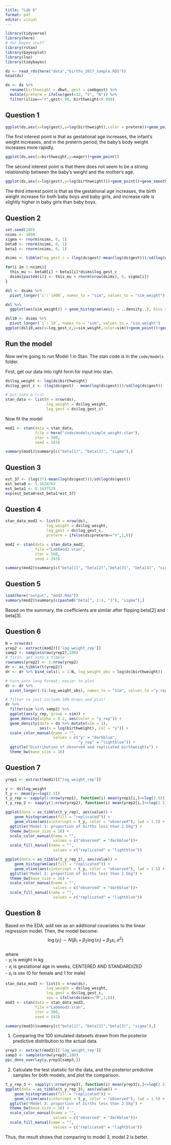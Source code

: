 ```yaml
---
title: "Lab 6"
format: pdf
editor: visual
---
```


```r
library(tidyverse)
library(here)
# for bayes stuff
library(rstan)
library(bayesplot) 
library(loo) 
library(tidybayes) 
```

```r
ds <- read_rds(here("data","births_2017_sample.RDS"))
head(ds)
```

```r
ds <- ds %>% 
  rename(birthweight = dbwt, gest = combgest) %>% 
  mutate(preterm = ifelse(gest<32, "Y", "N")) %>% 
  filter(ilive=="Y",gest< 99, birthweight<9.999)
```

## Question 1

```r
ggplot(ds,aes(x=log(gest),y=log(birthweight),color = preterm))+geom_point()+geom_smooth(method = lm)
```

The first interest point is that as gestational age increases, the infant's weight increases, and in the preterm period, the baby's body weight increases more rapidly.

```r
ggplot(ds,aes(x=birthweight,y=mager))+geom_point()
```

The second interest point is that there does not seem to be a strong relationship between the baby's weight and the mother's age.

```r
ggplot(ds,aes(x=log(gest),y=log(birthweight)))+geom_point()+geom_smooth(method=lm,aes(color=sex))
```

The third interest point is that as the gestational age increases, the birth weight increase for both baby boys and baby girls, and increase rate is slightly higher in baby girls than baby boys.

## Question 2

```r
set.seed(100)
nsims <- 1000
sigma <- rnorm(nsims, 0, 1)
beta0 <- rnorm(nsims, 0, 1)
beta1 <- rnorm(nsims, 0, 1)

dsims <- tibble(log_gest_c = (log(ds$gest)-mean(log(ds$gest)))/sd(log(ds$gest)))

for(i in 1:nsims){
  this_mu <- beta0[i] + beta1[i]*dsims$log_gest_c 
  dsims[paste0(i)] <- this_mu + rnorm(nrow(dsims), 0, sigma[i])
}

dsl <- dsims %>% 
  pivot_longer(`1`:`1000`, names_to = "sim", values_to = "sim_weight")

dsl %>% 
  ggplot(aes(sim_weight)) + geom_histogram(aes(y = ..density..), bins = 20, fill = "turquoise", color = "black")
```

```r
dsl10 <- dsims %>% 
  pivot_longer(`1`:`10`, names_to = "sim", values_to = "sim_weight")
ggplot(dsl10,aes(x=log_gest_c,y=sim_weight,color=sim))+geom_point()+geom_smooth()+theme_bw()
```

## Run the model

Now we're going to run Model 1 in Stan. The stan code is in the `code/models` folder.

First, get our data into right form for input into stan.

```r
ds$log_weight <- log(ds$birthweight)
ds$log_gest_c <- (log(ds$gest) - mean(log(ds$gest)))/sd(log(ds$gest))

# put into a list
stan_data <- list(N = nrow(ds),
                  log_weight = ds$log_weight,
                  log_gest = ds$log_gest_c)
```

Now fit the model

```r
mod1 <- stan(data = stan_data, 
             file = here("code/models/simple_weight.stan"),
             iter = 500,
             seed = 243)
```

```r
summary(mod1)$summary[c("beta[1]", "beta[2]", "sigma"),]
```

## Question 3

```r
est_37 <- (log(37)-mean(log(ds$gest)))/sd(log(ds$gest))
est_beta0 <- 1.1624783
est_beta1 <- 0.1437529
exp(est_beta0+est_beta1*est_37)
```

## Question 4

```r
stan_data_mod2 <- list(N = nrow(ds),
                  log_weight = ds$log_weight,
                  log_gest = ds$log_gest_c,
                  preterm = ifelse(ds$preterm=="Y",1,0))

mod2 <- stan(data = stan_data_mod2, 
             file ="Lab6mod2.stan",
             iter = 500,
             seed = 243)
```

```r
summary(mod2)$summary[c("beta[1]", "beta[2]","beta[3]", "beta[4]", "sigma"),]
```

## Question 5

```r
load(here("output", "mod2.Rda"))
summary(mod2)$summary[c(paste0("beta[", 1:4, "]"), "sigma"),]
```

Based on the summary, the coefficients are similar after flipping beta\[2\] and beta\[3\].

## Question 6

```r
N = nrow(ds)
yrep2 <- extract(mod2)[['log_weight_rep']]
samp2 <- sample(nrow(yrep2),100)
# first, get into a tibble
rownames(yrep2) <- 1:nrow(yrep2)
dr <- as_tibble(t(yrep2))
dr <- dr %>% bind_cols(i = 1:N, log_weight_obs = log(ds$birthweight))

# turn into long format; easier to plot
dr <- dr %>% 
  pivot_longer(-(i:log_weight_obs), names_to = "sim", values_to ="y_rep")

# filter to just include 100 draws and plot!
dr %>% 
  filter(sim %in% samp2) %>% 
  ggplot(aes(y_rep, group = sim)) + 
  geom_density(alpha = 0.2, aes(color = "y_rep")) + 
  geom_density(data = ds %>% mutate(sim = 1), 
               aes(x = log(birthweight), col = "y")) + 
  scale_color_manual(name = "", 
                     values = c("y" = "darkblue", 
                                "y_rep" = "lightblue")) + 
  ggtitle("Distribution of observed and replicated birthweights") + 
  theme_bw(base_size = 16)

```

## Question 7

```r
yrep1 <- extract(mod1)[["log_weight_rep"]]
```

```r
y <- ds$log_weight
t_y <- mean(y<=log(2.5))
t_y_rep <- sapply(1:nrow(yrep1), function(i) mean(yrep1[i,]<=log(2.5)))
t_y_rep_2 <- sapply(1:nrow(yrep2), function(i) mean(yrep2[i,]<=log(2.5)))
```

```r
ggplot(data = as_tibble(t_y_rep), aes(value)) + 
    geom_histogram(aes(fill = "replicated")) + 
    geom_vline(aes(xintercept = t_y, color = "observed"), lwd = 1.5) + 
  ggtitle("Model 1: proportion of births less than 2.5kg") + 
  theme_bw(base_size = 16) + 
  scale_color_manual(name = "", 
                     values = c("observed" = "darkblue"))+
  scale_fill_manual(name = "", 
                     values = c("replicated" = "lightblue")) 
```

```r
ggplot(data = as_tibble(t_y_rep_2), aes(value)) + 
    geom_histogram(aes(fill = "replicated")) + 
    geom_vline(aes(xintercept = t_y, color = "observed"), lwd = 1.5) + 
  ggtitle("Model 2: proportion of births less than 2.5kg") + 
  theme_bw(base_size = 16) + 
  scale_color_manual(name = "", 
                     values = c("observed" = "darkblue"))+
  scale_fill_manual(name = "", 
                     values = c("replicated" = "lightblue")) 
```

## Question 8

Based on the EDA, add sex as an additional covariates to the linear regression model. Then, the model become: $$\log(y_i) \sim N(\beta_1 + \beta_2\log(x_i) + \beta_3 s_i, \sigma^2)$$\
where\
- $y_i$ is weight in kg\
- $x_i$ is gestational age in weeks, CENTERED AND STANDARDIZED\
- $s_i$ is sex (0 for female and 1 for male)

```r
stan_data_mod3 <- list(N = nrow(ds),
                  log_weight = ds$log_weight,
                  log_gest = ds$log_gest_c,
                  sex = ifelse(ds$sex=="M",1,0))
mod3 <- stan(data = stan_data_mod3, 
             file ="Lab6mod3.stan",
             iter = 500,
             seed = 243)
```

```r
summary(mod3)$summary[c("beta[1]", "beta[2]","beta[3]", "sigma"),]
```

1.  Comparing the 100 simulated datasets drawn from the posterior predictive distribution to the actual data.

```r
yrep3 <- extract(mod3)[['log_weight_rep']]
samp3 <- sample(nrow(yrep3),100)
ppc_dens_overlay(y,yrep3[samp3,])
```

2.  Calculate the test statistic for the data, and the posterior predictive samples for both models, and plot the comparison.

```r
t_y_rep_3 <- sapply(1:nrow(yrep3), function(i) mean(yrep3[i,]<=log(2.5)))
ggplot(data = as_tibble(t_y_rep_3), aes(value)) + 
    geom_histogram(aes(fill = "replicated")) + 
    geom_vline(aes(xintercept = t_y, color = "observed"), lwd = 1.5) + 
  ggtitle("Model 3: proportion of births less than 2.5kg") + 
  theme_bw(base_size = 16) + 
  scale_color_manual(name = "", 
                     values = c("observed" = "darkblue"))+
  scale_fill_manual(name = "", 
                     values = c("replicated" = "lightblue")) 
```

Thus, the result shows that comparing to model 3, model 2 is better.
